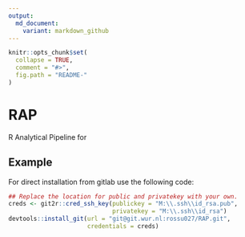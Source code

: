 ```yaml
---
output:
  md_document:
    variant: markdown_github
---
```


<!-- README.md is generated from README.Rmd. Please edit that file -->

```r
knitr::opts_chunk$set(
  collapse = TRUE,
  comment = "#>",
  fig.path = "README-"
)
```

# RAP

R Analytical Pipeline for 
\itemize{
\item{Single trial analysis}
\item{GxE analysis}
\item{QTL mapping}
}

## Example

For direct installation from gitlab use the following code:

```r
## Replace the location for public and privatekey with your own.
creds <- git2r::cred_ssh_key(publickey = "M:\\.ssh\\id_rsa.pub",
                             privatekey = "M:\\.ssh\\id_rsa")
devtools::install_git(url = "git@git.wur.nl:rossu027/RAP.git",
                      credentials = creds)

```


